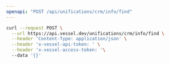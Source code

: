 ```yaml
---
openapi: "POST /api/unifications/crm/info/find"
---
```


<RequestExample>

```bash Request
curl --request POST \
  --url https://api.vessel.dev/unifications/crm/info/find \
  --header 'Content-Type: application/json' \
  --header 'x-vessel-api-token: ' \
  --header 'x-vessel-access-token: '\ 
  --data '{}'
```

</RequestExample>


      
